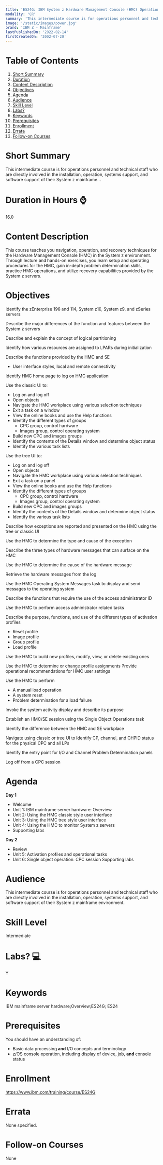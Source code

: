 ```yaml
---
title: 'ES24G: IBM System z Hardware Management Console (HMC) Operations'
modality: 'CR'
summary: 'This intermediate course is for operations personnel and technical staff who are directly involved in the installation, operation, systems support, and software support of their System z mainframe...'
image: '/static/images/power.jpg'
brand: 'IBM Z - Mainframe'
lastPublishedOn: '2022-02-14'
firstCreatedOn: '2002-07-20'
---
```

# Table of Contents
1.  [Short Summary](#short-summary)
2.  [Duration](#duration-in-hours-)
3.  [Content Description](#content-description)
4.  [Objectives](#objectives)
5.  [Agenda](#agenda)
6.  [Audience](#audience)
7.  [Skill Level](#skill-level)
8.  [Labs?](#labs-)
9.  [Keywords](#keywords)
10. [Prerequisites](#prerequisites)
11. [Enrollment](#enrollment)
12. [Errata](#errata)
13. [Follow-on Courses](#follow-on-courses)

# Short Summary
This intermediate course is for operations personnel and technical staff who are directly involved in the installation, operation, systems support, and software support of their System z mainframe...

# Duration in Hours ⌚
16.0

# Content Description
This course teaches you navigation, operation, and recovery techniques for the Hardware Management Console (HMC) in the System z environment. Through lecture and hands-on exercises, you learn setup and operating procedures for the HMC, gain in-depth problem determination skills, practice HMC operations, and utilize recovery capabilities provided by the System z servers.



# Objectives
Identify the zEnterprise 196 and 114, System z10, System z9, and zSeries servers


Describe the major differences of the function and features between the System z servers


Describe and explain the concept of logical partitioning


Identify how various resources are assigned to LPARs during initialization


Describe the functions provided by the HMC and SE


* User interface styles, local and remote connectivity


Identify HMC home page to log on HMC application


Use the classic UI to:


* Log on and log off
* Open objects
* Navigate the HMC workplace using various selection techniques
* Exit a task on a window
* View the online books and use the Help functions
* Identify the different types of groups
	+ CPC group, control hardware
	+ Images group, control operating system
* Build new CPC and images groups
* Identify the contents of the Details window and determine object status
* Identify the various task lists


Use the tree UI to:


* Log on and log off
* Open objects
* Navigate the HMC workplace using various selection techniques
* Exit a task on a panel
* View the online books and use the Help functions
* Identify the different types of groups
	+ CPC group, control hardware
	+ Images group, control operating system
* Build new CPC and images groups
* Identify the contents of the Details window and determine object status
* Identify the various task lists


Describe how exceptions are reported and presented on the HMC using the tree or classic UI


Use the HMC to determine the type and cause of the exception


Describe the three types of hardware messages that can surface on the HMC


Use the HMC to determine the cause of the hardware message


Retrieve the hardware messages from the log


Use the HMC Operating System Messages task to display and send messages to the operating system


Describe the functions that require the use of the access administrator ID


Use the HMC to perform access administrator related tasks


Describe the purpose, functions, and use of the different types of activation profiles


* Reset profile
* Image profile
* Group profile
* Load profile


Use the HMC to build new profiles, modify, view, or delete existing ones


Use the HMC to determine or change profile assignments Provide operational recommendations for HMC user settings


Use the HMC to perform


* A manual load operation
* A system reset
* Problem determination for a load failure


Invoke the system activity display and describe its purpose


Establish an HMC/SE session using the Single Object Operations task


Identify the difference between the HMC and SE workplace


Navigate using classic or tree UI to Identify CP, channel, and CHPID status for the physical CPC and all LPs


Identify the entry point for I/O and Channel Problem Determination panels


Log off from a CPC session



# Agenda
**Day 1** 

* Welcome
* Unit 1: IBM mainframe server hardware: Overview
* Unit 2: Using the HMC classic style user interface
* Unit 3: Using the HMC tree style user interface
* Unit 4: Using the HMC to monitor System z servers
* Supporting labs

**Day 2** 

* Review
* Unit 5: Activation profiles and operational tasks
* Unit 6: Single object operation: CPC session Supporting labs


# Audience
This intermediate course is for operations personnel and technical staff who are directly involved in the installation, operation, systems support, and software support of their System z mainframe environment.



# Skill Level
Intermediate        

# Labs? 💻
Y

# Keywords
IBM mainframe server hardware;Overview;ES24G; ES24

# Prerequisites
You should have an understanding of:


* Basic data processing **and** I/O concepts and terminology
* z/OS console operation, including display of device, job, **and** console status


# Enrollment
https://www.ibm.com/training/course/ES24G

# Errata
None specified.

# Follow-on Courses
None


